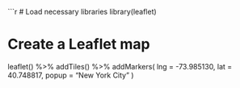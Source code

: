 ```r
# Load necessary libraries
library(leaflet)

# Create a Leaflet map
leaflet() %>%
  addTiles() %>%
  addMarkers(
    lng = -73.985130,
    lat = 40.748817,
    popup = "New York City"
  )
